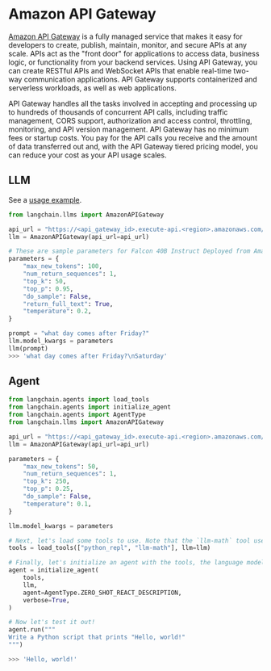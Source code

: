 # Amazon API Gateway

[Amazon API Gateway](https://aws.amazon.com/api-gateway/) is a fully managed service that makes it easy for developers to create, publish, maintain, monitor, and secure APIs at any scale. APIs act as the "front door" for applications to access data, business logic, or functionality from your backend services. Using API Gateway, you can create RESTful APIs and WebSocket APIs that enable real-time two-way communication applications. API Gateway supports containerized and serverless workloads, as well as web applications.

API Gateway handles all the tasks involved in accepting and processing up to hundreds of thousands of concurrent API calls, including traffic management, CORS support, authorization and access control, throttling, monitoring, and API version management. API Gateway has no minimum fees or startup costs. You pay for the API calls you receive and the amount of data transferred out and, with the API Gateway tiered pricing model, you can reduce your cost as your API usage scales.

## LLM

See a [usage example](/docs/modules/model_io/models/llms/integrations/amazon_api_gateway_example).

```python
from langchain.llms import AmazonAPIGateway

api_url = "https://<api_gateway_id>.execute-api.<region>.amazonaws.com/LATEST/HF"
llm = AmazonAPIGateway(api_url=api_url)

# These are sample parameters for Falcon 40B Instruct Deployed from Amazon SageMaker JumpStart
parameters = {
    "max_new_tokens": 100,
    "num_return_sequences": 1,
    "top_k": 50,
    "top_p": 0.95,
    "do_sample": False,
    "return_full_text": True,
    "temperature": 0.2,
}

prompt = "what day comes after Friday?"
llm.model_kwargs = parameters
llm(prompt)
>>> 'what day comes after Friday?\nSaturday'
```

## Agent

```python
from langchain.agents import load_tools
from langchain.agents import initialize_agent
from langchain.agents import AgentType
from langchain.llms import AmazonAPIGateway

api_url = "https://<api_gateway_id>.execute-api.<region>.amazonaws.com/LATEST/HF"
llm = AmazonAPIGateway(api_url=api_url)

parameters = {
    "max_new_tokens": 50,
    "num_return_sequences": 1,
    "top_k": 250,
    "top_p": 0.25,
    "do_sample": False,
    "temperature": 0.1,
}

llm.model_kwargs = parameters

# Next, let's load some tools to use. Note that the `llm-math` tool uses an LLM, so we need to pass that in.
tools = load_tools(["python_repl", "llm-math"], llm=llm)

# Finally, let's initialize an agent with the tools, the language model, and the type of agent we want to use.
agent = initialize_agent(
    tools,
    llm,
    agent=AgentType.ZERO_SHOT_REACT_DESCRIPTION,
    verbose=True,
)

# Now let's test it out!
agent.run("""
Write a Python script that prints "Hello, world!"
""")

>>> 'Hello, world!'
```
